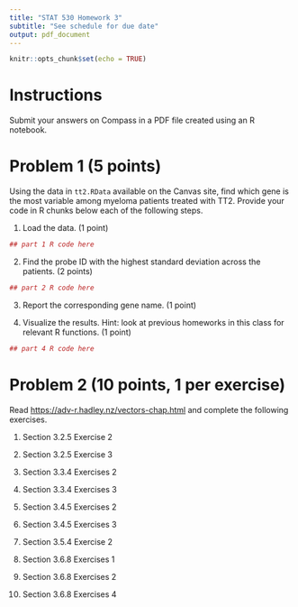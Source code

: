 ```yaml
---
title: "STAT 530 Homework 3"
subtitle: "See schedule for due date"
output: pdf_document
---
```


```r
knitr::opts_chunk$set(echo = TRUE)
```

# Instructions

Submit your answers on Compass in a PDF file created using an R notebook.

# Problem 1 (5 points)

Using the data in `tt2.RData` available on the Canvas site, find which gene is the most variable among myeloma patients treated with TT2. Provide your code in R chunks below each of the following steps.

1. Load the data. (1 point)

```r
## part 1 R code here
```

2. Find the probe ID with the highest standard deviation across the patients. (2 points)

```r
## part 2 R code here
```

3. Report the corresponding gene name. (1 point)

4. Visualize the results. Hint: look at previous homeworks in this class for relevant R functions. (1 point)

```r
## part 4 R code here
```

# Problem 2 (10 points, 1 per exercise)
Read [https://adv-r.hadley.nz/vectors-chap.html](https://adv-r.hadley.nz/vectors-chap.html) and complete the following exercises.

1. Section 3.2.5 Exercise 2

2. Section 3.2.5 Exercise 3

3. Section 3.3.4 Exercises 2

4. Section 3.3.4 Exercises 3

5. Section 3.4.5 Exercises 2

6. Section 3.4.5 Exercises 3

7. Section 3.5.4 Exercise 2

8. Section 3.6.8 Exercises 1

9. Section 3.6.8 Exercises 2

10. Section 3.6.8 Exercises 4